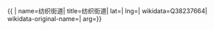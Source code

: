{{ {{{1|PRC admin/showdata}}}|
name=纺织街道|
title=纺织街道|
lat=|
lng=|
wikidata=Q38237664|
wikidata-original-name=|
arg={{{arg|}}}}}